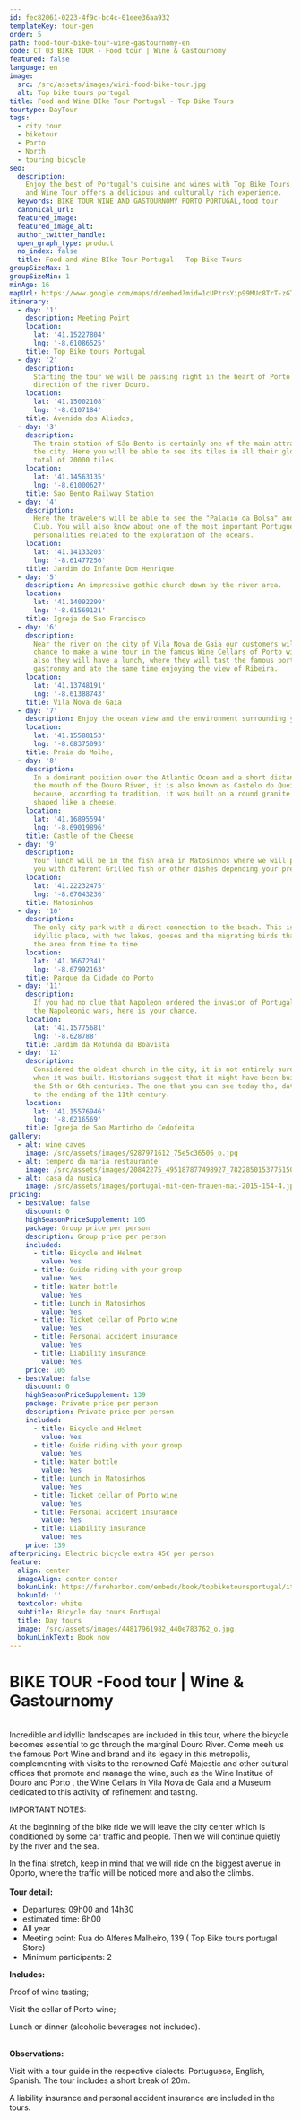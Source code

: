 ```yaml
---
id: fec82061-0223-4f9c-bc4c-01eee36aa932
templateKey: tour-gen
order: 5
path: food-tour-bike-tour-wine-gastournomy-en
code: CT 03 BIKE TOUR - Food tour | Wine & Gastournomy
featured: false
language: en
image:
  src: /src/assets/images/wini-food-bike-tour.jpg
  alt: Top bike tours portugal
title: Food and Wine BIke Tour Portugal - Top Bike Tours
tourtype: DayTour
tags:
  - city tour
  - biketour
  - Porto
  - North
  - touring bicycle
seo:
  description:
    Enjoy the best of Portugal's cuisine and wines with Top Bike Tours. Our Food
    and Wine Tour offers a delicious and culturally rich experience.
  keywords: BIKE TOUR WINE AND GASTOURNOMY PORTO PORTUGAL,food tour
  canonical_url:
  featured_image:
  featured_image_alt:
  author_twitter_handle:
  open_graph_type: product
  no_index: false
  title: Food and Wine BIke Tour Portugal - Top Bike Tours
groupSizeMax: 1
groupSizeMin: 1
minAge: 16
mapUrl: https://www.google.com/maps/d/embed?mid=1cUPtrsYip99MUc8TrT-zGT_TNHM
itinerary:
  - day: '1'
    description: Meeting Point
    location:
      lat: '41.15227804'
      lng: '-8.61086525'
    title: Top Bike tours Portugal
  - day: '2'
    description:
      Starting the tour we will be passing right in the heart of Porto in the
      direction of the river Douro.
    location:
      lat: '41.15002108'
      lng: '-8.6107184'
    title: Avenida dos Aliados,
  - day: '3'
    description:
      The train station of São Bento is certainly one of the main attractions of
      the city. Here you will be able to see its tiles in all their glory, a
      total of 20000 tiles.
    location:
      lat: '41.14563135'
      lng: '-8.61000627'
    title: Sao Bento Railway Station
  - day: '4'
    description:
      Here the travelers will be able to see the "Palacio da Bolsa" and the Hard
      Club. You will also know about one of the most important Portuguese
      personalities related to the exploration of the oceans.
    location:
      lat: '41.14133203'
      lng: '-8.61477256'
    title: Jardim do Infante Dom Henrique
  - day: '5'
    description: An impressive gothic church down by the river area.
    location:
      lat: '41.14092299'
      lng: '-8.61569121'
    title: Igreja de Sao Francisco
  - day: '6'
    description:
      Near the river on the city of Vila Nova de Gaia our customers will have a
      chance to make a wine tour in the famous Wine Cellars of Porto wine and
      also they will have a lunch, where they will tast the famous portuguese
      gastronmy and ate the same time enjoying the view of Ribeira.
    location:
      lat: '41.13748191'
      lng: '-8.61388743'
    title: Vila Nova de Gaia
  - day: '7'
    description: Enjoy the ocean view and the environment surrounding you
    location:
      lat: '41.15588153'
      lng: '-8.68375093'
    title: Praia do Molhe,
  - day: '8'
    description:
      In a dominant position over the Atlantic Ocean and a short distance from
      the mouth of the Douro River, it is also known as Castelo do Queijo
      because, according to tradition, it was built on a round granite rock and
      shaped like a cheese.
    location:
      lat: '41.16895594'
      lng: '-8.69019896'
    title: Castle of the Cheese
  - day: '9'
    description:
      Your lunch will be in the fish area in Matosinhos where we will present
      you with diferent Grilled fish or other dishes depending your preferences.
    location:
      lat: '41.22232475'
      lng: '-8.67043236'
    title: Matosinhos
  - day: '10'
    description:
      The only city park with a direct connection to the beach. This is an
      idyllic place, with two lakes, gooses and the migrating birds that visit
      the area from time to time
    location:
      lat: '41.16672341'
      lng: '-8.67992163'
    title: Parque da Cidade do Porto
  - day: '11'
    description:
      If you had no clue that Napoleon ordered the invasion of Portugal during
      the Napoleonic wars, here is your chance.
    location:
      lat: '41.15775681'
      lng: '-8.628788'
    title: Jardim da Rotunda da Boavista
  - day: '12'
    description:
      Considered the oldest church in the city, it is not entirely sure as to
      when it was built. Historians suggest that it might have been build around
      the 5th or 6th centuries. The one that you can see today tho, dates back
      to the ending of the 11th century.
    location:
      lat: '41.15576946'
      lng: '-8.6216569'
    title: Igreja de Sao Martinho de Cedofeita
gallery:
  - alt: wine caves
    image: /src/assets/images/9287971612_75e5c36506_o.jpg
  - alt: tempero da maria restaurante
    image: /src/assets/images/20842275_495187877498927_7822850153775150396_n.jpg
  - alt: casa da nusica
    image: /src/assets/images/portugal-mit-den-frauen-mai-2015-154-4.jpg.jpg
pricing:
  - bestValue: false
    discount: 0
    highSeasonPriceSupplement: 105
    package: Group price per person
    description: Group price per person
    included:
      - title: Bicycle and Helmet
        value: Yes
      - title: Guide riding with your group
        value: Yes
      - title: Water bottle
        value: Yes
      - title: Lunch in Matosinhos
        value: Yes
      - title: Ticket cellar of Porto wine
        value: Yes
      - title: Personal accident insurance
        value: Yes
      - title: Liability insurance
        value: Yes
    price: 105
  - bestValue: false
    discount: 0
    highSeasonPriceSupplement: 139
    package: Private price per person
    description: Private price per person
    included:
      - title: Bicycle and Helmet
        value: Yes
      - title: Guide riding with your group
        value: Yes
      - title: Water bottle
        value: Yes
      - title: Lunch in Matosinhos
        value: Yes
      - title: Ticket cellar of Porto wine
        value: Yes
      - title: Personal accident insurance
        value: Yes
      - title: Liability insurance
        value: Yes
    price: 139
afterpricing: E﻿lectric bicycle extra 45€ per person
feature:
  align: center
  imageAlign: center center
  bokunLink: https://fareharbor.com/embeds/book/topbiketoursportugal/items/268399/calendar/2020/11/?flow=479507&full-items=yes
  bokunId: ''
  textcolor: white
  subtitle: Bicycle day tours Portugal
  title: Day tours
  image: /src/assets/images/44817961982_440e783762_o.jpg
  bokunLinkText: Book now
---
```


# BIKE TOUR -Food tour | Wine & Gastournomy

\
Incredible and idyllic landscapes are included in this tour, where the bicycle
becomes essential to go through the marginal Douro River. Come meeh us the
famous Port Wine and brand and its legacy in this metropolis, complementing with
visits to the renowned Café Majestic and other cultural offices that promote and
manage the wine, such as the Wine Institue of Douro and Porto , the Wine Cellars
in Vila Nova de Gaia and a Museum dedicated to this activity of refinement and
tasting.

IMPORTANT NOTES:

At the beginning of the bike ride we will leave the city center which is
conditioned by some car traffic and people. Then we will continue quietly by the
river and the sea.

In the final stretch, keep in mind that we will ride on the biggest avenue in
Oporto, where the traffic will be noticed more and also the climbs.\
\
**Tour detail:**

- Departures: 09h00 and 14h30
- estimated time: 6h00
- All year
- Meeting point: Rua do Alferes Malheiro, 139 ( Top Bike tours portugal Store)
- Minimum participants: 2

**Includes:**

Proof of wine tasting;

Visit the cellar of Porto wine;

Lunch or dinner (alcoholic beverages not included).

\
**Observations:**

Visit with a tour guide in the respective dialects: Portuguese, English,
Spanish. The tour includes a short break of 20m.

A liability insurance and personal accident insurance are included in the tours.
